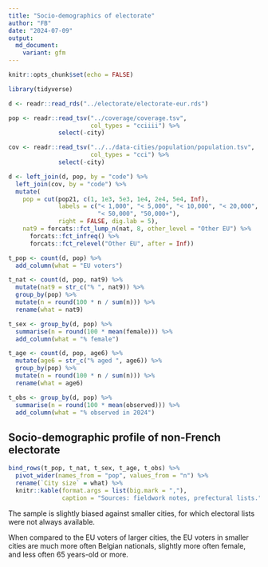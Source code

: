 ```yaml
---
title: "Socio-demographics of electorate"
author: "FB"
date: "2024-07-09"
output:
  md_document:
    variant: gfm
---
```


```r
knitr::opts_chunk$set(echo = FALSE)

library(tidyverse)

d <- readr::read_rds("../electorate/electorate-eur.rds")

pop <- readr::read_tsv("../coverage/coverage.tsv",
                       col_types = "cciiii") %>% 
              select(-city)

cov <- readr::read_tsv("../../data-cities/population/population.tsv",
                       col_types = "cci") %>% 
              select(-city)

d <- left_join(d, pop, by = "code") %>% 
  left_join(cov, by = "code") %>% 
  mutate(
    pop = cut(pop21, c(1, 1e3, 5e3, 1e4, 2e4, 5e4, Inf), 
              labels = c("< 1,000", "< 5,000", "< 10,000", "< 20,000", 
                         "< 50,000", "50,000+"),
              right = FALSE, dig.lab = 5),
    nat9 = forcats::fct_lump_n(nat, 8, other_level = "Other EU") %>% 
      forcats::fct_infreq() %>% 
      forcats::fct_relevel("Other EU", after = Inf))

t_pop <- count(d, pop) %>% 
  add_column(what = "EU voters")

t_nat <- count(d, pop, nat9) %>% 
  mutate(nat9 = str_c("% ", nat9)) %>% 
  group_by(pop) %>% 
  mutate(n = round(100 * n / sum(n))) %>%
  rename(what = nat9)

t_sex <- group_by(d, pop) %>% 
  summarise(n = round(100 * mean(female))) %>% 
  add_column(what = "% female")

t_age <- count(d, pop, age6) %>% 
  mutate(age6 = str_c("% aged ", age6)) %>% 
  group_by(pop) %>% 
  mutate(n = round(100 * n / sum(n))) %>%
  rename(what = age6)

t_obs <- group_by(d, pop) %>% 
  summarise(n = round(100 * mean(observed))) %>% 
  add_column(what = "% observed in 2024")
```

## Socio-demographic profile of non-French electorate

```r
bind_rows(t_pop, t_nat, t_sex, t_age, t_obs) %>% 
  pivot_wider(names_from = "pop", values_from = "n") %>% 
  rename(`City size` = what) %>% 
  knitr::kable(format.args = list(big.mark = ","),
               caption = "Sources: fieldwork notes, prefectural lists.")
```

The sample is slightly biased against smaller cities, for which electoral lists were not always available.

When compared to the EU voters of larger cities, the EU voters in smaller cities are much more often Belgian nationals, slightly more often female, and less often 65 years-old or more.
